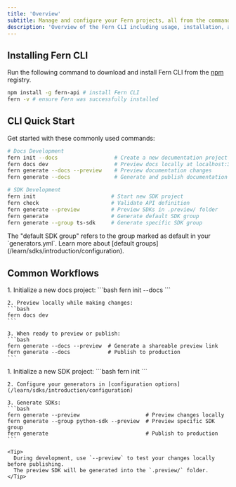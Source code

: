 ```yaml
---
title: 'Overview'
subtitle: Manage and configure your Fern projects, all from the command line.
description: 'Overview of the Fern CLI including usage, installation, and CI/CD environments'
---
```


## Installing Fern CLI

Run the following command to download and install Fern CLI from the [npm](https://www.npmjs.com/) registry. 

```bash
npm install -g fern-api # install Fern CLI
fern -v # ensure Fern was successfully installed
```

## CLI Quick Start

Get started with these commonly used commands:

```bash title="Common Commands"
# Docs Development
fern init --docs                  # Create a new documentation project
fern docs dev                     # Preview docs locally at localhost:3000
fern generate --docs --preview    # Preview documentation changes
fern generate --docs              # Generate and publish documentation

# SDK Development
fern init                        # Start new SDK project
fern check                       # Validate API definition
fern generate --preview          # Preview SDKs in .preview/ folder
fern generate                    # Generate default SDK group
fern generate --group ts-sdk     # Generate specific SDK group
```

<Note>
The "default SDK group" refers to the group marked as default in your `generators.yml`. Learn more about [default groups](/learn/sdks/introduction/configuration).
</Note>

## Common Workflows

<AccordionGroup>
  <Accordion title="Setting up Docs">
    1. Initialize a new docs project:
    ```bash
    fern init --docs
    ```
    
    2. Preview locally while making changes:
    ```bash
    fern docs dev
    ```
    
    3. When ready to preview or publish:
    ```bash
    fern generate --docs --preview  # Generate a shareable preview link
    fern generate --docs            # Publish to production
    ```
  </Accordion>

  <Accordion title="Setting up SDK generation">
    1. Initialize a new SDK project:
    ```bash
    fern init
    ```
    
    2. Configure your generators in [configuration options](/learn/sdks/introduction/configuration)
    
    3. Generate SDKs:
    ```bash
    fern generate --preview                     # Preview changes locally
    fern generate --group python-sdk --preview  # Preview specific SDK group
    fern generate                               # Publish to production
    ```

    <Tip>
      During development, use `--preview` to test your changes locally before publishing. 
      The preview SDK will be generated into the `.preview/` folder.
    </Tip>
  </Accordion>

</AccordionGroup>
